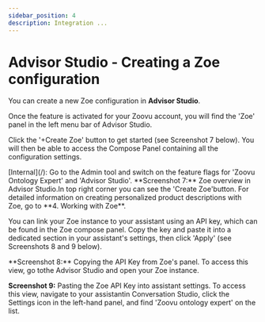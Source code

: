 ```yaml
---
sidebar_position: 4
description: Integration ...
---
```


# Advisor Studio - Creating a Zoe configuration

You can create a new Zoe configuration in **Advisor Studio**.

Once the feature is activated for your Zoovu account, you will find the 'Zoe' panel in the left menu bar of Advisor Studio.

Click the '+Create Zoe' button to get started (see Screenshot 7 below). You will then be able to access the Compose Panel containing all the configuration settings.

<CustomParagraph class="margin-vert--lg">
  [Internal](/): Go to the Admin tool and switch on the feature flags for 'Zoovu
  Ontology Expert' and 'Advisor Studio'.
</CustomParagraph>

<CustomParagraph class="body-smaller ">
  **Screenshot 7:** Zoe overview in Advisor Studio.In top right corner you can
  see the 'Create Zoe'button.
</CustomParagraph>

<CustomParagraph class="alert alert--primary margin-vert--lg" role="alert">
  For detailed information on creating personalized product descriptions with
  Zoe, go to **4. Working with Zoe**.
</CustomParagraph>

You can link your Zoe instance to your assistant using an API key, which can be found in the Zoe compose panel. Copy the key and paste it into a dedicated section in your assistant's settings, then click 'Apply' (see Screenshots 8 and 9 below).

<CustomParagraph class="body-smaller margin-vert--lg">
  **Screenshot 8:** Copying the API Key from Zoe's panel. To access this view,
  go tothe Advisor Studio and open your Zoe instance.
</CustomParagraph>

**Screenshot 9:** Pasting the Zoe API Key into assistant settings. To access this view, navigate to your assistantin Conversation Studio, click the Settings icon in the left-hand panel, and find 'Zoovu ontology expert' on the list.
